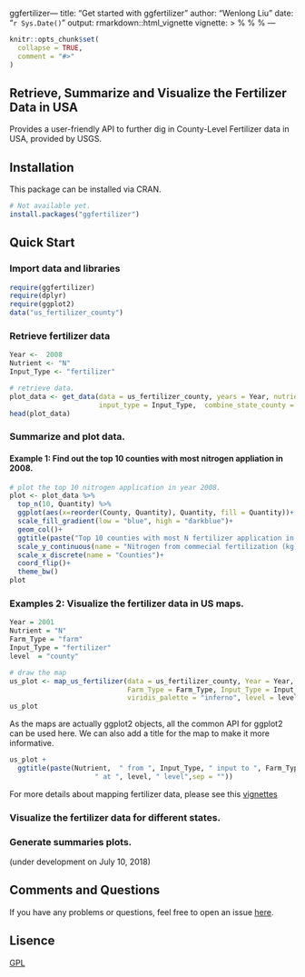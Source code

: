 ggfertilizer---
title: "Get started with ggfertilizer"
author: "Wenlong Liu"
date: "`r Sys.Date()`"
output: rmarkdown::html_vignette
vignette: >
  %\VignetteIndexEntry{Get started with ggfertilizer}
  %\VignetteEngine{knitr::rmarkdown}
  %\VignetteEncoding{UTF-8}
---

```r
knitr::opts_chunk$set(
  collapse = TRUE,
  comment = "#>"
)
```
## Retrieve, Summarize and Visualize the Fertilizer Data in USA

Provides a user-friendly API to further dig in County-Level Fertilizer data in USA, provided by USGS. 
             
## Installation

This package can be installed via CRAN.

```r
# Not available yet.
install.packages("ggfertilizer")
```


## Quick Start
### Import data and libraries

```r
require(ggfertilizer)
require(dplyr)
require(ggplot2)
data("us_fertilizer_county")
```

### Retrieve fertilizer data

```r
Year <-  2008
Nutrient <- "N"
Input_Type <- "fertilizer"

# retrieve data.
plot_data <- get_data(data = us_fertilizer_county, years = Year, nutrient = Nutrient, 
                      input_type = Input_Type,  combine_state_county = TRUE)
head(plot_data)
```

### Summarize and plot data. 

#### Example 1: Find out the top 10 counties with most nitrogen appliation in 2008.

```r
# plot the top 10 nitrogen application in year 2008.
plot <- plot_data %>% 
  top_n(10, Quantity) %>%
  ggplot(aes(x=reorder(County, Quantity), Quantity, fill = Quantity))+
  scale_fill_gradient(low = "blue", high = "darkblue")+
  geom_col()+
  ggtitle(paste("Top 10 counties with most N fertilizer application in the year of", Year)) + 
  scale_y_continuous(name = "Nitrogen from commecial fertilization (kg)")+
  scale_x_discrete(name = "Counties")+
  coord_flip()+
  theme_bw()
plot
```

### Examples 2: Visualize the fertilizer data in US maps.

```r
Year = 2001
Nutrient = "N"
Farm_Type = "farm"
Input_Type = "fertilizer"
level  = "county" 

# draw the map
us_plot <- map_us_fertilizer(data = us_fertilizer_county, Year = Year, Nutrient = Nutrient,
                             Farm_Type = Farm_Type, Input_Type = Input_Type, 
                             viridis_palette = "inferno", level = level) 
us_plot
```

As the maps are actually ggplot2 objects, all the common API for ggplot2 can be used here. We can also add a title for the map to make it more informative.
 
```r
us_plot +
  ggtitle(paste(Nutrient,  " from ", Input_Type, " input to ", Farm_Type, " in the year of ",Year,
                     " at ", level, " level",sep = ""))
```


For more details about mapping fertilizer data, please see this [vignettes](https://wenlong-liu.github.io/ggfertilizer/articles/US_maps.html)

### Visualize the fertilizer data for different states.


### Generate summaries plots. 

(under development on July 10, 2018)

## Comments and Questions

If you have any problems or questions, feel free to open an issue [here](https://github.com/wenlong-liu/ggfertilizer/issues).

## Lisence

[GPL](https://github.com/wenlong-liu/ggfertilizer/blob/master/LICENSE)
